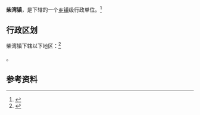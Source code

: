 {{中国乡级行政区|32/06/82/101/000}}

'''柴湾镇'''，是{{PRC admin/fullname|32/06/82/101/000|3}}下辖的一个[[乡镇|乡镇]]级行政单位。<ref>{{PRC admin/ref sgc|{{PRC admin/parent|32/06/82/101/000}}}}</ref>

== 行政区划 ==

柴湾镇下辖以下地区：<ref>{{PRC admin/ref sgc|32/06/82/101/000}}</ref>

{{PRC admin/children|32/06/82/101/000}}。

== 参考资料 ==

{{reflist}}

{{行政区划小作品}}
{{PRC admin/navcat|32/06/82/101/000}}